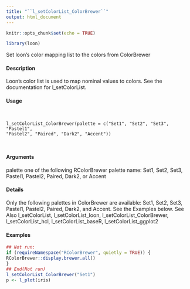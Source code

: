 ```yaml
---
title: "``l_setColorList_ColorBrewer``"
output: html_document
---
```


```r
knitr::opts_chunk$set(echo = TRUE)

library(loon)
```


Set loon's color mapping list to the colors from ColorBrewer

#### Description 

Loon's color list is used to map nominal values to colors. See the documentation for l_setColorList.

#### Usage
<pre><code>

l_setColorList_ColorBrewer(palette = c("Set1", "Set2", "Set3", "Pastel1",
"Pastel2", "Paired", "Dark2", "Accent"))


</code></pre>
#### Arguments 

palette one of the following RColorBrewer palette name: Set1, Set2, Set3, Pastel1,
Pastel2, Paired, Dark2, or Accent

#### Details 

Only the following palettes in ColorBrewer are available: Set1, Set2, Set3, Pastel1, Pastel2, Paired,
Dark2, and Accent. See the Examples  below.
See Also
l_setColorList, l_setColorList_loon, l_setColorList_ColorBrewer, l_setColorList_hcl,
l_setColorList_baseR, l_setColorList_ggplot2

#### Examples 
```r
## Not run:
if (requireNamespace("RColorBrewer", quietly = TRUE)) {
RColorBrewer::display.brewer.all()
}
## End(Not run)
l_setColorList_ColorBrewer("Set1")
p <- l_plot(iris)
```
